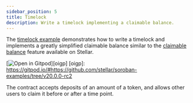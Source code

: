 ```yaml
---
sidebar_position: 5
title: Timelock
description: Write a timelock implementing a claimable balance.
---
```


<head>
  <title>Write a timelock implementing a claimable balance.</title>
  <meta charSet="utf-8" />
  <meta
    property="og:title"
    content="Write a timelock implementing a claimable balance."
  />
  <meta
    property="og:description"
    content="Write a timelock that implements a simplified claimable balance feature that accepts a deposit of an amount of a token and allows other users to claim it."
  />
  <link
    rel="canonical"
    href="https://soroban.stellar.org/docs/advanced-tutorials/timelock"
  />
</head>

The [timelock example] demonstrates how to write a timelock and implements a
greatly simplified claimable balance similar to the [claimable balance] feature
available on Stellar.

[![Open in Gitpod](https://gitpod.io/button/open-in-gitpod.svg)][oigp]
[oigp]: https://gitpod.io/#https://github.com/stellar/soroban-examples/tree/v20.0.0-rc2

The contract accepts deposits of an amount of a token, and allows other users
to claim it before or after a time point.

[timelock example]: https://github.com/stellar/soroban-examples/tree/v20.0.0-rc2/timelock
[claimable balance]: https://developers.stellar.org/docs/glossary/claimable-balance
